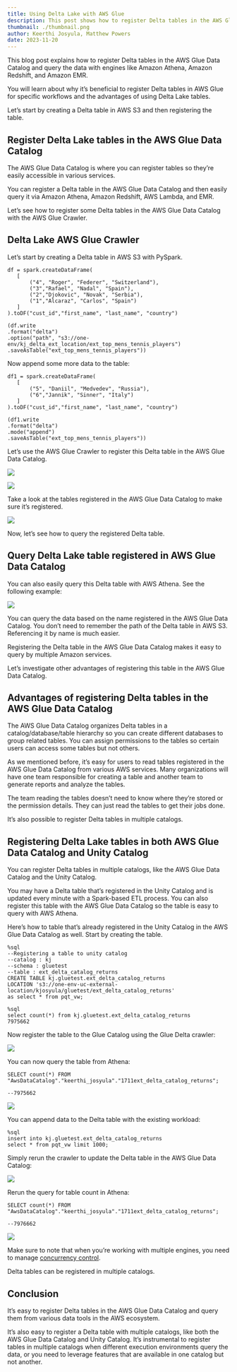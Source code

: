 ```yaml
---
title: Using Delta Lake with AWS Glue
description: This post shows how to register Delta tables in the AWS Glue Data Catalog with the AWS Glue Crawler.
thumbnail: ./thumbnail.png
author: Keerthi Josyula, Matthew Powers
date: 2023-11-20
---
```


This blog post explains how to register Delta tables in the AWS Glue Data Catalog and query the data with engines like Amazon Athena, Amazon Redshift, and Amazon EMR.

You will learn about why it’s beneficial to register Delta tables in AWS Glue for specific workflows and the advantages of using Delta Lake tables.

Let’s start by creating a Delta table in AWS S3 and then registering the table.

## Register Delta Lake tables in the AWS Glue Data Catalog

The AWS Glue Data Catalog is where you can register tables so they’re easily accessible in various services.

You can register a Delta table in the AWS Glue Data Catalog and then easily query it via Amazon Athena, Amazon Redshift, AWS Lambda, and EMR.

Let’s see how to register some Delta tables in the AWS Glue Data Catalog with the AWS Glue Crawler.

## Delta Lake AWS Glue Crawler

Let’s start by creating a Delta table in AWS S3 with PySpark.

```
df = spark.createDataFrame(
   [
       ("4", "Roger", "Federer", "Switzerland"),
       ("3","Rafael", "Nadal", "Spain"),
       ("2","Djokovic", "Novak", "Serbia"),
       ("1","Alcaraz", "Carlos", "Spain")
   ]
).toDF("cust_id","first_name", "last_name", "country")

(df.write
.format("delta")
.option("path", "s3://one-env/kj_delta_ext_location/ext_top_mens_tennis_players")
.saveAsTable("ext_top_mens_tennis_players"))
```

Now append some more data to the table:

```
df1 = spark.createDataFrame(
   [
       ("5", "Daniil", "Medvedev", "Russia"),
       ("6","Jannik", "Sinner", "Italy")
   ]
).toDF("cust_id","first_name", "last_name", "country")

(df1.write
.format("delta")
.mode("append")
.saveAsTable("ext_top_mens_tennis_players"))
```

Let’s use the AWS Glue Crawler to register this Delta table in the AWS Glue Data Catalog.

![](image1.png)

![](image2.png)

Take a look at the tables registered in the AWS Glue Data Catalog to make sure it’s registered.

![](image3.png)

Now, let’s see how to query the registered Delta table.

## Query Delta Lake table registered in AWS Glue Data Catalog

You can also easily query this Delta table with AWS Athena. See the following example:

![](image4.png)

You can query the data based on the name registered in the AWS Glue Data Catalog. You don’t need to remember the path of the Delta table in AWS S3. Referencing it by name is much easier.

Registering the Delta table in the AWS Glue Data Catalog makes it easy to query by multiple Amazon services.

Let’s investigate other advantages of registering this table in the AWS Glue Data Catalog.

## Advantages of registering Delta tables in the AWS Glue Data Catalog

The AWS Glue Data Catalog organizes Delta tables in a catalog/database/table hierarchy so you can create different databases to group related tables. You can assign permissions to the tables so certain users can access some tables but not others.

As we mentioned before, it’s easy for users to read tables registered in the AWS Glue Data Catalog from various AWS services. Many organizations will have one team responsible for creating a table and another team to generate reports and analyze the tables.

The team reading the tables doesn’t need to know where they’re stored or the permission details. They can just read the tables to get their jobs done.

It’s also possible to register Delta tables in multiple catalogs.

## Registering Delta Lake tables in both AWS Glue Data Catalog and Unity Catalog

You can register Delta tables in multiple catalogs, like the AWS Glue Data Catalog and the Unity Catalog.

You may have a Delta table that’s registered in the Unity Catalog and is updated every minute with a Spark-based ETL process. You can also register this table with the AWS Glue Data Catalog so the table is easy to query with AWS Athena.

Here’s how to table that’s already registered in the Unity Catalog in the AWS Glue Data Catalog as well. Start by creating the table.

```
%sql
--Registering a table to unity catalog
--catalog : kj
--schema : gluetest
--table : ext_delta_catalog_returns
CREATE TABLE kj.gluetest.ext_delta_catalog_returns
LOCATION 's3://one-env-uc-external-location/kjosyula/gluetest/ext_delta_catalog_returns'
as select * from pqt_vw;

%sql
select count(*) from kj.gluetest.ext_delta_catalog_returns
7975662
```

Now register the table to the Glue Catalog using the Glue Delta crawler:

![](image5.png)

You can now query the table from Athena:

```
SELECT count(*) FROM "AwsDataCatalog"."keerthi_josyula"."1711ext_delta_catalog_returns";

--7975662
```

![](image6.png)

You can append data to the Delta table with the existing workload:

```
%sql
insert into kj.gluetest.ext_delta_catalog_returns
select * from pqt_vw limit 1000;
```

Simply rerun the crawler to update the Delta table in the AWS Glue Data Catalog:

![](image7.png)

Rerun the query for table count in Athena:

```
SELECT count(*) FROM "AwsDataCatalog"."keerthi_josyula"."1711ext_delta_catalog_returns";

--7976662
```

![](image8.png)

Make sure to note that when you’re working with multiple engines, you need to manage [concurrency control](https://docs.delta.io/latest/concurrency-control.html).

Delta tables can be registered in multiple catalogs.

## Conclusion

It’s easy to register Delta tables in the AWS Glue Data Catalog and query them from various data tools in the AWS ecosystem.

It’s also easy to register a Delta table with multiple catalogs, like both the AWS Glue Data Catalog and Unity Catalog. It’s instrumental to register tables in multiple catalogs when different execution environments query the data, or you need to leverage features that are available in one catalog but not another.
